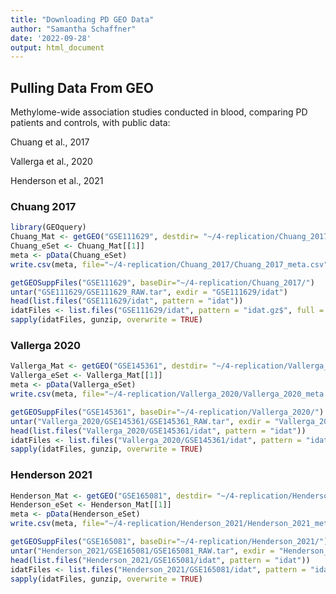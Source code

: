 ```yaml
---
title: "Downloading PD GEO Data"
author: "Samantha Schaffner"
date: '2022-09-28'
output: html_document
---
```


## Pulling Data From GEO

Methylome-wide association studies conducted in blood, comparing PD patients and controls, with public data:

Chuang et al., 2017

Vallerga et al., 2020

Henderson et al., 2021

### Chuang 2017
```r
library(GEOquery)
Chuang_Mat <- getGEO("GSE111629", destdir= "~/4-replication/Chuang_2017")
Chuang_eSet <- Chuang_Mat[[1]]
meta <- pData(Chuang_eSet)
write.csv(meta, file="~/4-replication/Chuang_2017/Chuang_2017_meta.csv", row.names=F)

getGEOSuppFiles("GSE111629", baseDir="~/4-replication/Chuang_2017/")
untar("GSE111629/GSE111629_RAW.tar", exdir = "GSE111629/idat")
head(list.files("GSE111629/idat", pattern = "idat"))
idatFiles <- list.files("GSE111629/idat", pattern = "idat.gz$", full = TRUE)
sapply(idatFiles, gunzip, overwrite = TRUE)
```

### Vallerga 2020
```r
Vallerga_Mat <- getGEO("GSE145361", destdir= "~/4-replication/Vallerga_2020")
Vallerga_eSet <- Vallerga_Mat[[1]]
meta <- pData(Vallerga_eSet)
write.csv(meta, file="~/4-replication/Vallerga_2020/Vallerga_2020_meta.csv", row.names=F)

getGEOSuppFiles("GSE145361", baseDir="~/4-replication/Vallerga_2020/")
untar("Vallerga_2020/GSE145361/GSE145361_RAW.tar", exdir = "Vallerga_2020/GSE145361/idat")
head(list.files("Vallerga_2020/GSE145361/idat", pattern = "idat"))
idatFiles <- list.files("Vallerga_2020/GSE145361/idat", pattern = "idat.gz$", full = TRUE)
sapply(idatFiles, gunzip, overwrite = TRUE)
```

### Henderson 2021
```r
Henderson_Mat <- getGEO("GSE165081", destdir= "~/4-replication/Henderson_2021")
Henderson_eSet <- Henderson_Mat[[1]]
meta <- pData(Henderson_eSet)
write.csv(meta, file="~/4-replication/Henderson_2021/Henderson_2021_meta.csv", row.names=F)

getGEOSuppFiles("GSE165081", baseDir="~/4-replication/Henderson_2021/")
untar("Henderson_2021/GSE165081/GSE165081_RAW.tar", exdir = "Henderson_2021/GSE165081/idat")
head(list.files("Henderson_2021/GSE165081/idat", pattern = "idat"))
idatFiles <- list.files("Henderson_2021/GSE165081/idat", pattern = "idat.gz$", full = TRUE)
sapply(idatFiles, gunzip, overwrite = TRUE)
```